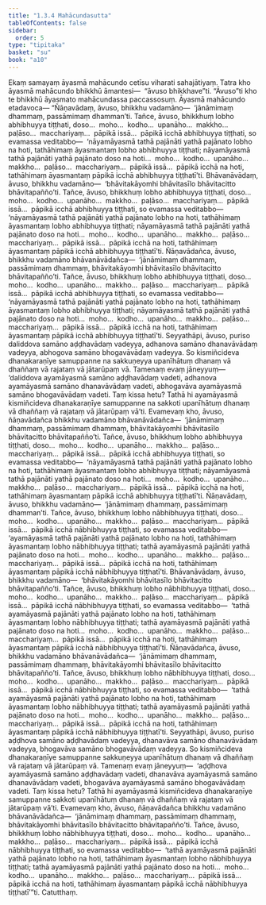 ```yaml
---
title: "1.3.4 Mahācundasutta"
tableOfContents: false
sidebar:
  order: 5
type: "tipitaka"
basket: "su"
book: "a10"
---
```



<DynamicBreadcrumb />

<Division number="24" book="a10">

<Paragraph number="173" book="a10">
Ekaṃ samayaṃ āyasmā mahācundo cetīsu viharati sahajātiyaṃ. Tatra kho āyasmā mahācundo bhikkhū āmantesi—  “āvuso bhikkhave”ti. “Āvuso”ti kho te bhikkhū āyasmato mahācundassa paccassosuṃ. Āyasmā mahācundo etadavoca—
</Paragraph>

<Paragraph number="174" book="a10">
“Ñāṇavādaṃ, āvuso, bhikkhu vadamāno—  ‘jānāmimaṃ dhammaṃ, passāmimaṃ dhamman’ti. Tañce, āvuso, bhikkhuṃ lobho abhibhuyya tiṭṭhati, doso…  moho…  kodho…  upanāho…  makkho…  paḷāso…  macchariyaṃ…  pāpikā issā…  pāpikā icchā abhibhuyya tiṭṭhati, so evamassa veditabbo—  ‘nāyamāyasmā tathā pajānāti yathā pajānato lobho na hoti, tathāhimaṃ āyasmantaṃ lobho abhibhuyya tiṭṭhati; nāyamāyasmā tathā pajānāti yathā pajānato doso na hoti…  moho…  kodho…  upanāho…  makkho…  paḷāso…  macchariyaṃ…  pāpikā issā…  pāpikā icchā na hoti, tathāhimaṃ āyasmantaṃ pāpikā icchā abhibhuyya tiṭṭhatī’ti.
</Paragraph>

<Paragraph number="175" book="a10">
Bhāvanāvādaṃ, āvuso, bhikkhu vadamāno—  ‘bhāvitakāyomhi bhāvitasīlo bhāvitacitto bhāvitapañño’ti. Tañce, āvuso, bhikkhuṃ lobho abhibhuyya tiṭṭhati, doso…  moho…  kodho…  upanāho…  makkho…  paḷāso…  macchariyaṃ…  pāpikā issā…  pāpikā icchā abhibhuyya tiṭṭhati, so evamassa veditabbo—  ‘nāyamāyasmā tathā pajānāti yathā pajānato lobho na hoti, tathāhimaṃ āyasmantaṃ lobho abhibhuyya tiṭṭhati; nāyamāyasmā tathā pajānāti yathā pajānato doso na hoti…  moho…  kodho…  upanāho…  makkho…  paḷāso…  macchariyaṃ…  pāpikā issā…  pāpikā icchā na hoti, tathāhimaṃ āyasmantaṃ pāpikā icchā abhibhuyya tiṭṭhatī’ti.
</Paragraph>

<Paragraph number="176" book="a10">
Ñāṇavādañca, āvuso, bhikkhu vadamāno bhāvanāvādañca—  ‘jānāmimaṃ dhammaṃ, passāmimaṃ dhammaṃ, bhāvitakāyomhi bhāvitasīlo bhāvitacitto bhāvitapañño’ti. Tañce, āvuso, bhikkhuṃ lobho abhibhuyya tiṭṭhati, doso…  moho…  kodho…  upanāho…  makkho…  paḷāso…  macchariyaṃ…  pāpikā issā…  pāpikā icchā abhibhuyya tiṭṭhati, so evamassa veditabbo—  ‘nāyamāyasmā tathā pajānāti yathā pajānato lobho na hoti, tathāhimaṃ āyasmantaṃ lobho abhibhuyya tiṭṭhati; nāyamāyasmā tathā pajānāti yathā pajānato doso na hoti…  moho…  kodho…  upanāho…  makkho…  paḷāso…  macchariyaṃ…  pāpikā issā…  pāpikā icchā na hoti, tathāhimaṃ āyasmantaṃ pāpikā icchā abhibhuyya tiṭṭhatī’ti.
</Paragraph>

<Paragraph number="177" book="a10">
Seyyathāpi, āvuso, puriso daliddova samāno aḍḍhavādaṃ vadeyya, adhanova samāno dhanavāvādaṃ vadeyya, abhogova samāno bhogavāvādaṃ vadeyya. So kismiñcideva dhanakaraṇīye samuppanne na sakkuṇeyya upanīhātuṃ dhanaṃ vā dhaññaṃ vā rajataṃ vā jātarūpaṃ vā. Tamenaṃ evaṃ jāneyyuṃ—  ‘daliddova ayamāyasmā samāno aḍḍhavādaṃ vadeti, adhanova ayamāyasmā samāno dhanavāvādaṃ vadeti, abhogavāva ayamāyasmā samāno bhogavāvādaṃ vadeti. Taṃ kissa hetu? Tathā hi ayamāyasmā kismiñcideva dhanakaraṇīye samuppanne na sakkoti upanīhātuṃ dhanaṃ vā dhaññaṃ vā rajataṃ vā jātarūpaṃ vā’ti.
</Paragraph>

<Paragraph number="178" book="a10">
Evamevaṃ kho, āvuso, ñāṇavādañca bhikkhu vadamāno bhāvanāvādañca—  ‘jānāmimaṃ dhammaṃ, passāmimaṃ dhammaṃ, bhāvitakāyomhi bhāvitasīlo bhāvitacitto bhāvitapañño’ti. Tañce, āvuso, bhikkhuṃ lobho abhibhuyya tiṭṭhati, doso…  moho…  kodho…  upanāho…  makkho…  paḷāso…  macchariyaṃ…  pāpikā issā…  pāpikā icchā abhibhuyya tiṭṭhati, so evamassa veditabbo—  ‘nāyamāyasmā tathā pajānāti yathā pajānato lobho na hoti, tathāhimaṃ āyasmantaṃ lobho abhibhuyya tiṭṭhati; nāyamāyasmā tathā pajānāti yathā pajānato doso na hoti…  moho…  kodho…  upanāho…  makkho…  paḷāso…  macchariyaṃ…  pāpikā issā…  pāpikā icchā na hoti, tathāhimaṃ āyasmantaṃ pāpikā icchā abhibhuyya tiṭṭhatī’ti.
</Paragraph>

<Paragraph number="179" book="a10">
Ñāṇavādaṃ, āvuso, bhikkhu vadamāno—  ‘jānāmimaṃ dhammaṃ, passāmimaṃ dhamman’ti. Tañce, āvuso, bhikkhuṃ lobho nābhibhuyya tiṭṭhati, doso…  moho…  kodho…  upanāho…  makkho…  paḷāso…  macchariyaṃ…  pāpikā issā…  pāpikā icchā nābhibhuyya tiṭṭhati, so evamassa veditabbo—  ‘ayamāyasmā tathā pajānāti yathā pajānato lobho na hoti, tathāhimaṃ āyasmantaṃ lobho nābhibhuyya tiṭṭhati; tathā ayamāyasmā pajānāti yathā pajānato doso na hoti…  moho…  kodho…  upanāho…  makkho…  paḷāso…  macchariyaṃ…  pāpikā issā…  pāpikā icchā na hoti, tathāhimaṃ āyasmantaṃ pāpikā icchā nābhibhuyya tiṭṭhatī’ti.
</Paragraph>

<Paragraph number="180" book="a10">
Bhāvanāvādaṃ, āvuso, bhikkhu vadamāno—  ‘bhāvitakāyomhi bhāvitasīlo bhāvitacitto bhāvitapañño’ti. Tañce, āvuso, bhikkhuṃ lobho nābhibhuyya tiṭṭhati, doso…  moho…  kodho…  upanāho…  makkho…  paḷāso…  macchariyaṃ…  pāpikā issā…  pāpikā icchā nābhibhuyya tiṭṭhati, so evamassa veditabbo—  ‘tathā ayamāyasmā pajānāti yathā pajānato lobho na hoti, tathāhimaṃ āyasmantaṃ lobho nābhibhuyya tiṭṭhati; tathā ayamāyasmā pajānāti yathā pajānato doso na hoti…  moho…  kodho…  upanāho…  makkho…  paḷāso…  macchariyaṃ…  pāpikā issā…  pāpikā icchā na hoti, tathāhimaṃ āyasmantaṃ pāpikā icchā nābhibhuyya tiṭṭhatī’ti.
</Paragraph>

<Paragraph number="181" book="a10">
Ñāṇavādañca, āvuso, bhikkhu vadamāno bhāvanāvādañca—  ‘jānāmimaṃ dhammaṃ, passāmimaṃ dhammaṃ, bhāvitakāyomhi bhāvitasīlo bhāvitacitto bhāvitapañño’ti. Tañce, āvuso, bhikkhuṃ lobho nābhibhuyya tiṭṭhati, doso…  moho…  kodho…  upanāho…  makkho…  paḷāso…  macchariyaṃ…  pāpikā issā…  pāpikā icchā nābhibhuyya tiṭṭhati, so evamassa veditabbo—  ‘tathā ayamāyasmā pajānāti yathā pajānato lobho na hoti, tathāhimaṃ āyasmantaṃ lobho nābhibhuyya tiṭṭhati; tathā ayamāyasmā pajānāti yathā pajānato doso na hoti…  moho…  kodho…  upanāho…  makkho…  paḷāso…  macchariyaṃ…  pāpikā issā…  pāpikā icchā na hoti, tathāhimaṃ āyasmantaṃ pāpikā icchā nābhibhuyya tiṭṭhatī’ti.
</Paragraph>

<Paragraph number="182" book="a10">
Seyyathāpi, āvuso, puriso aḍḍhova samāno aḍḍhavādaṃ vadeyya, dhanavāva samāno dhanavāvādaṃ vadeyya, bhogavāva samāno bhogavāvādaṃ vadeyya. So kismiñcideva dhanakaraṇīye samuppanne sakkuṇeyya upanīhātuṃ dhanaṃ vā dhaññaṃ vā rajataṃ vā jātarūpaṃ vā. Tamenaṃ evaṃ jāneyyuṃ—  ‘aḍḍhova ayamāyasmā samāno aḍḍhavādaṃ vadeti, dhanavāva ayamāyasmā samāno dhanavāvādaṃ vadeti, bhogavāva ayamāyasmā samāno bhogavāvādaṃ vadeti. Taṃ kissa hetu? Tathā hi ayamāyasmā kismiñcideva dhanakaraṇīye samuppanne sakkoti upanīhātuṃ dhanaṃ vā dhaññaṃ vā rajataṃ vā jātarūpaṃ vā’ti.
</Paragraph>

<Paragraph number="183" book="a10">
Evamevaṃ kho, āvuso, ñāṇavādañca bhikkhu vadamāno bhāvanāvādañca—  ‘jānāmimaṃ dhammaṃ, passāmimaṃ dhammaṃ, bhāvitakāyomhi bhāvitasīlo bhāvitacitto bhāvitapañño’ti. Tañce, āvuso, bhikkhuṃ lobho nābhibhuyya tiṭṭhati, doso…  moho…  kodho…  upanāho…  makkho…  paḷāso…  macchariyaṃ…  pāpikā issā…  pāpikā icchā nābhibhuyya tiṭṭhati, so evamassa veditabbo—  ‘tathā ayamāyasmā pajānāti yathā pajānato lobho na hoti, tathāhimaṃ āyasmantaṃ lobho nābhibhuyya tiṭṭhati; tathā ayamāyasmā pajānāti yathā pajānato doso na hoti…  moho…  kodho…  upanāho…  makkho…  paḷāso…  macchariyaṃ…  pāpikā issā…  pāpikā icchā na hoti, tathāhimaṃ āyasmantaṃ pāpikā icchā nābhibhuyya tiṭṭhatī’”ti.

</Paragraph>
</Division>

<Paragraph number="184" type="center" book="a10">
Catutthaṃ.
</Paragraph>